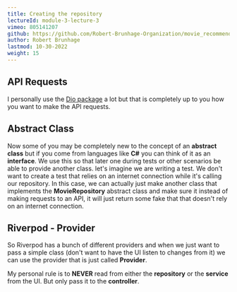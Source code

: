 ```yaml
---
title: Creating the repository
lectureId: module-3-lecture-3
vimeo: 805141207
github: https://github.com/Robert-Brunhage-Organization/movie_recommendation_app_course/commits/main
author: Robert Brunhage
lastmod: 10-30-2022
weight: 15
---
```


## API Requests

I personally use the [Dio package](https://pub.dev/packages/dio) a lot but that is completely up to you how you want to make the API requests.

  

## Abstract Class

Now some of you may be completely new to the concept of an **abstract class** but if you come from languages like **C#** you can think of it as an **interface**. We use this so that later one during tests or other scenarios be able to provide another class. let's imagine we are writing a test. We don't want to create a test that relies on an internet connection while it's calling our repository. In this case, we can actually just make another class that implements the **MovieRepository** abstract class and make sure it instead of making requests to an API, it will just return some fake that that doesn't rely on an internet connection.

  

## Riverpod - Provider

So Riverpod has a bunch of different providers and when we just want to pass a simple class (don't want to have the UI listen to changes from it) we can use the provider that is just called **Provider**.

  

My personal rule is to **NEVER** read from either the **repository** or the **service** from the UI. But only pass it to the **controller**.
